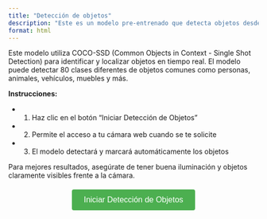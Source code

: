 ```yaml
---
title: "Detección de objetos"
description: "Este es un modelo pre-entrenado que detecta objetos desde una imagen o un video incluyendo videos en vivo como los una webcam."
format: html
---
```


Este modelo utiliza COCO-SSD (Common Objects in Context - Single Shot Detection) para identificar y localizar objetos en tiempo real. El modelo puede detectar 80 clases diferentes de objetos comunes como personas, animales, vehículos, muebles y más.

**Instrucciones:**

- 1. Haz clic en el botón "Iniciar Detección de Objetos"

- 2. Permite el acceso a tu cámara web cuando se te solicite

- 3. El modelo detectará y marcará automáticamente los objetos

::: {.callout-note}
Para mejores resultados, asegúrate de tener buena iluminación y objetos claramente visibles frente a la cámara.
:::

<div id="button-container" style="text-align: center; margin: 20px 0;">
  <button id="start-button" style="padding: 12px 24px; font-size: 16px; background-color: #4CAF50; color: white; border: none; border-radius: 4px; cursor: pointer;">
    Iniciar Detección de Objetos
  </button>
  <button id="stop-button" style="display: none; padding: 12px 24px; font-size: 16px; background-color: #f44336; color: white; border: none; border-radius: 4px; cursor: pointer;">
    Detener Detección
  </button>
  <p id="status-message" style="margin-top: 10px; font-style: italic; color: #666;"></p>
</div>

<div id="p5-sketch" style="display: none; text-align: center;">
  <div id="canvas-container" style="display: inline-block;"></div>
</div>

<script src="https://cdn.jsdelivr.net/npm/p5@1.11.7/lib/p5.js"></script>
<script src="https://unpkg.com/ml5@0.12.2/dist/ml5.min.js"></script>

<script>
// Wait for ml5 to be fully loaded
window.addEventListener('load', function() {
    // Extra check to ensure ml5 is available
    if (typeof ml5 === 'undefined') {
        console.error('ml5 is not loaded');
        return;
    }

    const startButton = document.getElementById('start-button');
    const stopButton = document.getElementById('stop-button');
    const statusMessage = document.getElementById('status-message');
    const sketchContainer = document.getElementById('p5-sketch');
    let sketchStarted = false;
    let p5Instance = null;
    let videoStream = null;

    startButton.addEventListener('click', function() {
        if (sketchStarted) return;
        
        sketchStarted = true;
        startButton.style.display = 'none';
        stopButton.style.display = 'inline-block';
        statusMessage.textContent = 'Cargando modelo...';
        
        // Show the canvas container
        sketchContainer.style.display = 'block';

        const sketch = (p) => {
            let video;
            let detector;
            let detections = [];

            p.setup = function() {
                p.createCanvas(640, 480);

                // Using webcam feed as video input, hiding html element to avoid duplicate with canvas
                video = p.createCapture(p.VIDEO, videoReady);
                video.size(p.width, p.height);
                video.hide();
                videoStream = video;
            }

            function videoReady() {
                console.log("Video Ready!");
                statusMessage.textContent = 'Video listo, cargando modelo...';
                // Create detector AFTER video is ready
                detector = ml5.objectDetector('cocossd', modelReady);
            }

            function modelReady() {
                console.log("Model Ready!");
                statusMessage.textContent = '¡Modelo cargado! Mostrando detección...';
                statusMessage.style.color = '#4CAF50';
                detect();
            }

            function detect() {
                detector.detect(video, gotDetections);
            }

            // Callback function is called each time the object detector finishes processing a frame.
            function gotDetections(error, results) {
                if (error) {
                    console.error(error);
                    return;
                }
                // Update detections array with the new results
                detections = results;
                // Call detect again for continuous detection
                detect();
            }

            p.draw = function() {
                // Draw the current video frame onto the canvas.
                p.image(video, 0, 0);

                for (let i = 0; i < detections.length; i += 1) {
                    let detection = detections[i];

                    // Draw bounding box
                    p.stroke(0, 255, 0);
                    p.strokeWeight(4);
                    p.noFill();
                    p.rect(
                        detection.x,
                        detection.y,
                        detection.width,
                        detection.height
                    );

                    // Draw label
                    p.noStroke();
                    p.fill(255);
                    p.textSize(24);
                    p.text(detection.label, detection.x + 10, detection.y + 24);
                }
            }
        };
        p5Instance = new p5(sketch, 'canvas-container');
    });

    stopButton.addEventListener('click', function() {
        // Stop the video stream
        if (videoStream) {
            videoStream.remove();
            videoStream = null;
        }
        
        // Remove the p5 instance
        if (p5Instance) {
            p5Instance.remove();
            p5Instance = null;
        }
        
        // Hide canvas and reset UI
        sketchContainer.style.display = 'none';
        stopButton.style.display = 'none';
        startButton.style.display = 'inline-block';
        statusMessage.textContent = '';
        sketchStarted = false;
    });
});

</script>
